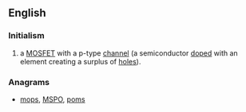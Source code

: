 ==English==

===Initialism===
{{infl|en|initialism}}

# {{electronics}} a [[MOSFET]] with a p-type [[channel]] (a semiconductor [[doped]] with an element creating a surplus of [[hole]]s).

===Anagrams===
* [[mops#English|mops]], [[MSPO#English|MSPO]], [[poms#English|poms]]